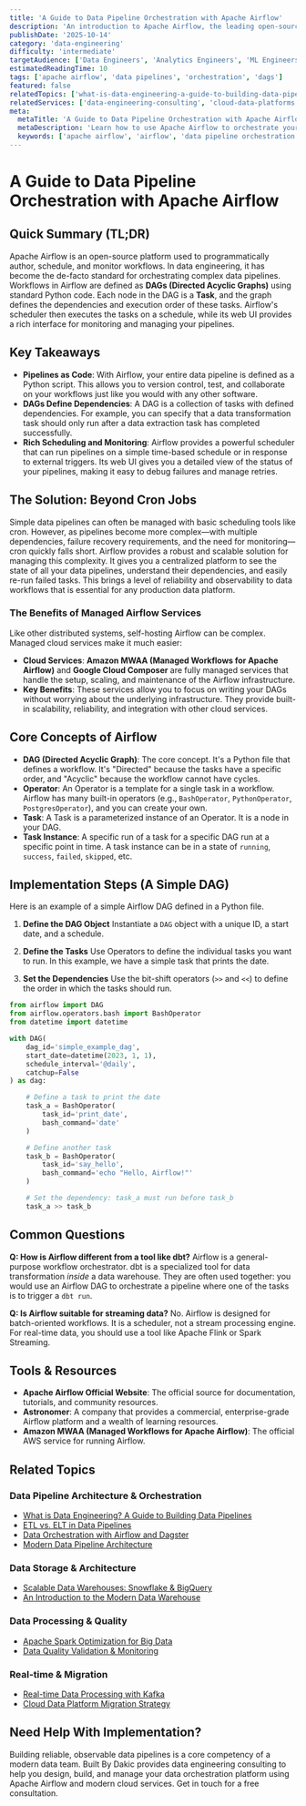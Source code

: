 ```yaml
---
title: 'A Guide to Data Pipeline Orchestration with Apache Airflow'
description: 'An introduction to Apache Airflow, the leading open-source platform for programmatically authoring, scheduling, and monitoring data pipelines and workflows.'
publishDate: '2025-10-14'
category: 'data-engineering'
difficulty: 'intermediate'
targetAudience: ['Data Engineers', 'Analytics Engineers', 'ML Engineers']
estimatedReadingTime: 10
tags: ['apache airflow', 'data pipelines', 'orchestration', 'dags']
featured: false
relatedTopics: ['what-is-data-engineering-a-guide-to-building-data-pipelines', 'etl-vs-elt-in-data-pipelines', 'data-orchestration-airflow-dagster', 'modern-data-pipeline-architecture', 'data-quality-validation-monitoring', 'scalable-data-warehouses-snowflake-bigquery', 'apache-spark-optimization-big-data', 'real-time-data-processing-kafka', 'cloud-data-platform-migration-strategy', 'an-introduction-to-the-modern-data-warehouse']
relatedServices: ['data-engineering-consulting', 'cloud-data-platforms']
meta:
  metaTitle: 'A Guide to Data Pipeline Orchestration with Apache Airflow'
  metaDescription: 'Learn how to use Apache Airflow to orchestrate your data pipelines. This guide explains the core concepts of Airflow, including DAGs, Operators, and Tasks.'
  keywords: ['apache airflow', 'airflow', 'data pipeline orchestration', 'dag']
---
```


# A Guide to Data Pipeline Orchestration with Apache Airflow

## Quick Summary (TL;DR)

Apache Airflow is an open-source platform used to programmatically author, schedule, and monitor workflows. In data engineering, it has become the de-facto standard for orchestrating complex data pipelines. Workflows in Airflow are defined as **DAGs (Directed Acyclic Graphs)** using standard Python code. Each node in the DAG is a **Task**, and the graph defines the dependencies and execution order of these tasks. Airflow's scheduler then executes the tasks on a schedule, while its web UI provides a rich interface for monitoring and managing your pipelines.

## Key Takeaways

- **Pipelines as Code**: With Airflow, your entire data pipeline is defined as a Python script. This allows you to version control, test, and collaborate on your workflows just like you would with any other software.
- **DAGs Define Dependencies**: A DAG is a collection of tasks with defined dependencies. For example, you can specify that a data transformation task should only run after a data extraction task has completed successfully.
- **Rich Scheduling and Monitoring**: Airflow provides a powerful scheduler that can run pipelines on a simple time-based schedule or in response to external triggers. Its web UI gives you a detailed view of the status of your pipelines, making it easy to debug failures and manage retries.

## The Solution: Beyond Cron Jobs

Simple data pipelines can often be managed with basic scheduling tools like cron. However, as pipelines become more complex—with multiple dependencies, failure recovery requirements, and the need for monitoring—cron quickly falls short. Airflow provides a robust and scalable solution for managing this complexity. It gives you a centralized platform to see the state of all your data pipelines, understand their dependencies, and easily re-run failed tasks. This brings a level of reliability and observability to data workflows that is essential for any production data platform.

### The Benefits of Managed Airflow Services

Like other distributed systems, self-hosting Airflow can be complex. Managed cloud services make it much easier:

- **Cloud Services**: **Amazon MWAA (Managed Workflows for Apache Airflow)** and **Google Cloud Composer** are fully managed services that handle the setup, scaling, and maintenance of the Airflow infrastructure.
- **Key Benefits**: These services allow you to focus on writing your DAGs without worrying about the underlying infrastructure. They provide built-in scalability, reliability, and integration with other cloud services.

## Core Concepts of Airflow

- **DAG (Directed Acyclic Graph)**: The core concept. It's a Python file that defines a workflow. It's "Directed" because the tasks have a specific order, and "Acyclic" because the workflow cannot have cycles.
- **Operator**: An Operator is a template for a single task in a workflow. Airflow has many built-in operators (e.g., `BashOperator`, `PythonOperator`, `PostgresOperator`), and you can create your own.
- **Task**: A Task is a parameterized instance of an Operator. It is a node in your DAG.
- **Task Instance**: A specific run of a task for a specific DAG run at a specific point in time. A task instance can be in a state of `running`, `success`, `failed`, `skipped`, etc.

## Implementation Steps (A Simple DAG)

Here is an example of a simple Airflow DAG defined in a Python file.

1.  **Define the DAG Object**
    Instantiate a `DAG` object with a unique ID, a start date, and a schedule.

2.  **Define the Tasks**
    Use Operators to define the individual tasks you want to run. In this example, we have a simple task that prints the date.

3.  **Set the Dependencies**
    Use the bit-shift operators (`>>` and `<<`) to define the order in which the tasks should run.

```python
from airflow import DAG
from airflow.operators.bash import BashOperator
from datetime import datetime

with DAG(
    dag_id='simple_example_dag',
    start_date=datetime(2023, 1, 1),
    schedule_interval='@daily',
    catchup=False
) as dag:

    # Define a task to print the date
    task_a = BashOperator(
        task_id='print_date',
        bash_command='date'
    )

    # Define another task
    task_b = BashOperator(
        task_id='say_hello',
        bash_command='echo "Hello, Airflow!"'
    )

    # Set the dependency: task_a must run before task_b
    task_a >> task_b
```

## Common Questions

**Q: How is Airflow different from a tool like dbt?**
Airflow is a general-purpose workflow orchestrator. dbt is a specialized tool for data transformation _inside_ a data warehouse. They are often used together: you would use an Airflow DAG to orchestrate a pipeline where one of the tasks is to trigger a `dbt run`.

**Q: Is Airflow suitable for streaming data?**
No. Airflow is designed for batch-oriented workflows. It is a scheduler, not a stream processing engine. For real-time data, you should use a tool like Apache Flink or Spark Streaming.

## Tools & Resources

- **Apache Airflow Official Website**: The official source for documentation, tutorials, and community resources.
- **Astronomer**: A company that provides a commercial, enterprise-grade Airflow platform and a wealth of learning resources.
- **Amazon MWAA (Managed Workflows for Apache Airflow)**: The official AWS service for running Airflow.

## Related Topics

### Data Pipeline Architecture & Orchestration
- [What is Data Engineering? A Guide to Building Data Pipelines](/topics/what-is-data-engineering-a-guide-to-building-data-pipelines)
- [ETL vs. ELT in Data Pipelines](/topics/etl-vs-elt-in-data-pipelines)
- [Data Orchestration with Airflow and Dagster](/topics/data-orchestration-airflow-dagster)
- [Modern Data Pipeline Architecture](/topics/modern-data-pipeline-architecture)

### Data Storage & Architecture
- [Scalable Data Warehouses: Snowflake & BigQuery](/topics/scalable-data-warehouses-snowflake-bigquery)
- [An Introduction to the Modern Data Warehouse](/topics/an-introduction-to-the-modern-data-warehouse)

### Data Processing & Quality
- [Apache Spark Optimization for Big Data](/topics/apache-spark-optimization-big-data)
- [Data Quality Validation & Monitoring](/topics/data-quality-validation-monitoring)

### Real-time & Migration
- [Real-time Data Processing with Kafka](/topics/real-time-data-processing-kafka)
- [Cloud Data Platform Migration Strategy](/topics/cloud-data-platform-migration-strategy)

## Need Help With Implementation?

Building reliable, observable data pipelines is a core competency of a modern data team. Built By Dakic provides data engineering consulting to help you design, build, and manage your data orchestration platform using Apache Airflow and modern cloud services. Get in touch for a free consultation.
